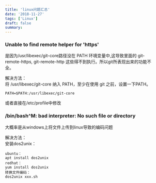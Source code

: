 ```yaml
---
title: 'linux问题汇总'
date: '2018-11-27'
tags: ['Linux']
draft: false
summary: 
---
```


### Unable to find remote helper for 'https'    
是因为/usr/libexec/git-core路径没在 PATH 环境变量中,这导致里面的 git-remote-https, git-remote-http 这些得不到执行。所以git所表现出来的功能不全。

解决方法：  
将 /usr/libexec/git-core 纳入 PATH，至少在使用 git 之前，设置一下PATH。
```
PATH=$PATH:/usr/libexec/git-core
```
或者直接在/etc/profile中修改


### /bin/bash^M: bad interpreter: No such file or directory  
大概率是从windows上将文件上传到linux导致的编码问题

解决方法：  
安装dos2unix：
```
ubuntu：
apt install dos2unix
redhat：
yum install dos2unix
转换文件编码：
dos2unix xxx.sh
```